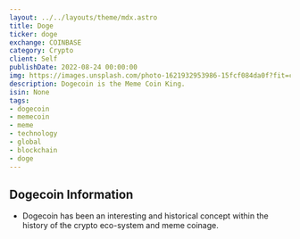 ```yaml
---
layout: ../../layouts/theme/mdx.astro
title: Doge
ticker: doge
exchange: COINBASE
category: Crypto
client: Self
publishDate: 2022-08-24 00:00:00
img: https://images.unsplash.com/photo-1621932953986-15fcf084da0f?fit=crop&w=1400&h=700&q=75
description: Dogecoin is the Meme Coin King.
isin: None
tags:
- dogecoin
- memecoin
- meme
- technology
- global
- blockchain
- doge
---
```


## Dogecoin Information

- Dogecoin has been an interesting and historical concept within the history of the crypto eco-system and meme coinage.
